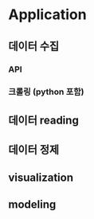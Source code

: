 # Application {#applications}

## 데이터 수집

### API

### 크롤링 (python 포함)

## 데이터 reading

## 데이터 정제

## visualization

## modeling




